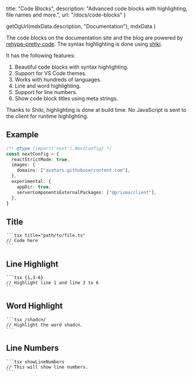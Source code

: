 
  title: "Code Blocks",
  description: "Advanced code blocks with highlighting, file names and more.",
  url: "/docs/code-blocks"
}

  getOgUrl(mdxData.description, "Documentation"),
  mdxData
)

<Heading title={mdxData.title} description={mdxData.description} />

The code blocks on the documentation site and the blog are powered by [rehype-pretty-code](https://github.com/atomiks/rehype-pretty-code). The syntax highlighting is done using [shiki](https://github.com/shikijs/shiki).

It has the following features:

1. Beautiful code blocks with syntax highlighting.
2. Support for VS Code themes.
3. Works with hundreds of languages.
4. Line and word highlighting.
5. Support for line numbers.
6. Show code block titles using meta strings.

<Callout>
  Thanks to Shiki, highlighting is done at build time. No JavaScript is sent to the client for runtime highlighting.
</Callout>

## Example

```ts showLineNumbers {3} /appDir: true/
/** @type {import('next').NextConfig} */
const nextConfig = {
  reactStrictMode: true,
  images: {
    domains: ["avatars.githubusercontent.com"],
  },
  experimental: {
    appDir: true,
    serverComponentsExternalPackages: ["@prisma/client"],
  },
}
```

## Title

````mdx
```tsx title="path/to/file.ts"
// Code here
```
````

## Line Highlight

````mdx
```tsx {1,3-6}
// Highlight line 1 and line 3 to 6
```
````

## Word Highlight

````mdx
```tsx /shadcn/
// Highlight the word shadcn.
```
````

## Line Numbers

````mdx
```tsx showLineNumbers
// This will show line numbers.
```
````

<Pager url={mdxData.url} />